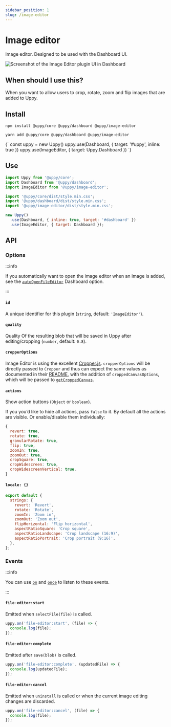```yaml
---
sidebar_position: 1
slug: /image-editor
---
```




# Image editor

Image editor. Designed to be used with the Dashboard UI.

<div style={{ maxWidth: 500 }}>

![Screenshot of the Image Editor plugin UI in Dashboard](https://user-images.githubusercontent.com/1199054/87208710-654db400-c307-11ea-9471-6e3c6582d2a5.png)

</div>

## When should I use this?

When you want to allow users to crop, rotate, zoom and flip images that are
added to Uppy.

## Install

<Tabs>
  <TabItem value="npm" label="NPM" default>

```shell
npm install @uppy/core @uppy/dashboard @uppy/image-editor
```

  </TabItem>

  <TabItem value="yarn" label="Yarn">

```shell
yarn add @uppy/core @uppy/dashboard @uppy/image-editor
```

  </TabItem>

  <TabItem value="cdn" label="CDN">
    <UppyCdnExample>
      {`
        const uppy = new Uppy()
        uppy.use(Dashboard, { target: '#uppy', inline: true })
        uppy.use(ImageEditor, { target: Uppy.Dashboard })
      `}
    </UppyCdnExample>
  </TabItem>
</Tabs>

## Use

```js {3,7,11} showLineNumbers
import Uppy from '@uppy/core';
import Dashboard from '@uppy/dashboard';
import ImageEditor from '@uppy/image-editor';

import '@uppy/core/dist/style.min.css';
import '@uppy/dashboard/dist/style.min.css';
import '@uppy/image-editor/dist/style.min.css';

new Uppy()
  .use(Dashboard, { inline: true, target: '#dashboard' })
  .use(ImageEditor, { target: Dashboard });
```

## API

### Options

:::info

If you automatically want to open the image editor when an image is added, see
the [`autoOpenFileEditor`](/docs/dashboard#autoOpenFileEditor) Dashboard option.

:::

#### `id`

A unique identifier for this plugin (`string`, default: `'ImageEditor'`).

#### `quality`

Quality Of the resulting blob that will be saved in Uppy after editing/cropping
(`number`, default: `0.8`).

#### `cropperOptions`

Image Editor is using the excellent
[Cropper.js](https://fengyuanchen.github.io/cropperjs/). `cropperOptions` will
be directly passed to `Cropper` and thus can expect the same values as
documented in their
[README](https://github.com/fengyuanchen/cropperjs/blob/HEAD/README.md#options),
with the addition of `croppedCanvasOptions`, which will be passed to
[`getCroppedCanvas`](https://github.com/fengyuanchen/cropperjs/blob/HEAD/README.md#getcroppedcanvasoptions).

#### `actions`

Show action buttons (`Object` or `boolean`).

If you you’d like to hide all actions, pass `false` to it. By default all the
actions are visible. Or enable/disable them individually:

```js
{
  revert: true,
  rotate: true,
  granularRotate: true,
  flip: true,
  zoomIn: true,
  zoomOut: true,
  cropSquare: true,
  cropWidescreen: true,
  cropWidescreenVertical: true,
}
```

#### `locale: {}`

```js
export default {
  strings: {
    revert: 'Revert',
    rotate: 'Rotate',
    zoomIn: 'Zoom in',
    zoomOut: 'Zoom out',
    flipHorizontal: 'Flip horizontal',
    aspectRatioSquare: 'Crop square',
    aspectRatioLandscape: 'Crop landscape (16:9)',
    aspectRatioPortrait: 'Crop portrait (9:16)',
  },
};
```

### Events

:::info

You can use [`on`](/docs/uppy#onevent-action) and
[`once`](/docs/uppy#onceevent-action) to listen to these events.

:::

#### `file-editor:start`

Emitted when `selectFile(file)` is called.

```js
uppy.on('file-editor:start', (file) => {
  console.log(file);
});
```

#### `file-editor:complete`

Emitted after `save(blob)` is called.

```js
uppy.on('file-editor:complete', (updatedFile) => {
  console.log(updatedFile);
});
```

#### `file-editor:cancel`

Emitted when `uninstall` is called or when the current image editing changes are
discarded.

```js
uppy.on('file-editor:cancel', (file) => {
  console.log(file);
});
```

